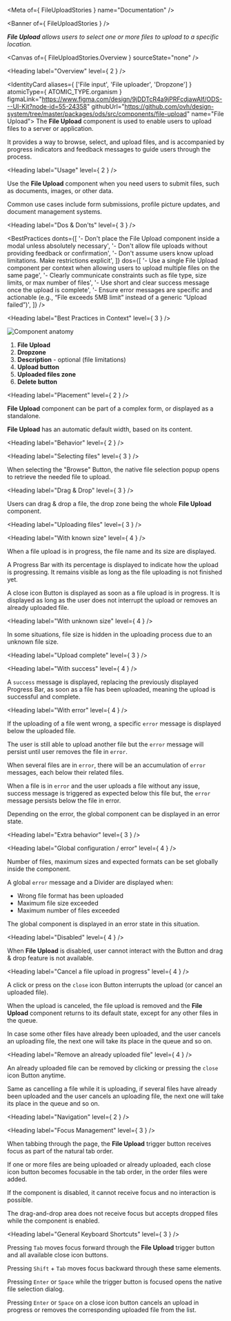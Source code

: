 
<Meta of={ FileUploadStories } name="Documentation" />

<Banner of={ FileUploadStories } />

_**File Upload** allows users to select one or more files to upload to a specific location._

<Canvas of={ FileUploadStories.Overview } sourceState="none" />

<Heading label="Overview" level={ 2 } />

<IdentityCard aliases={ ['File input', 'File uploader', 'Dropzone'] }
              atomicType={ ATOMIC_TYPE.organism }
              figmaLink="https://www.figma.com/design/9jDDTcR4a9jPRFcdjawAlf/ODS---UI-Kit?node-id=55-24358"
              githubUrl="https://github.com/ovh/design-system/tree/master/packages/ods/src/components/file-upload"
              name="File Upload">
  The **File Upload** component is used to enable users to upload files to a server or application.

  It provides a way to browse, select, and upload files, and is accompanied by progress indicators and feedback
  messages to guide users through the process.
</IdentityCard>

<Heading label="Usage" level={ 2 } />

Use the **File Upload** component when you need users to submit files, such as documents, images, or other data.

Common use cases include form submissions, profile picture updates, and document management systems.

<Heading label="Dos & Don'ts" level={ 3 } />

<BestPractices
  donts={[
    '- Don\'t place the File Upload component inside a modal unless absolutely necessary',
    '- Don\'t allow file uploads without providing feedback or confirmation',
    '- Don\'t assume users know upload limitations. Make restrictions explicit',
  ]}
  dos={[
    '- Use a single File Upload component per context when allowing users to upload multiple files on the same page',
    '- Clearly communicate constraints such as file type, size limits, or max number of files',
    '- Use short and clear success message once the upload is complete',
    '- Ensure error messages are specific and actionable (e.g., “File exceeds 5MB limit” instead of a generic “Upload failed”)',
  ]}
/>

<Heading label="Best Practices in Context" level={ 3 } />

![Component anatomy](components/file-upload/anatomy.png "Component anatomy")

1. **File Upload**
2. **Dropzone**
3. **Description** - optional (file limitations)
4. **Upload button**
5. **Uploaded files zone**
6. **Delete button**

<Heading label="Placement" level={ 2 } />

**File Upload** component can be part of a complex form, or displayed as a standalone.

**File Upload** has an automatic default width, based on its content.

<Heading label="Behavior" level={ 2 } />

<Heading label="Selecting files" level={ 3 } />

When selecting the "Browse" Button, the native file selection popup opens to retrieve the needed file to upload.

<Heading label="Drag & Drop" level={ 3 } />

Users can drag & drop a file, the drop zone being the whole **File Upload** component.

<Heading label="Uploading files" level={ 3 } />

<Heading label="With known size" level={ 4 } />

When a file upload is in progress, the file name and its size are displayed.

A Progress Bar with its percentage is displayed to indicate how the upload is progressing. It remains visible as long as the file uploading is not finished yet.

A close icon Button is displayed as soon as a file upload is in progress. It is displayed as long as the user does not interrupt the upload or removes an already uploaded file.

<Heading label="With unknown size" level={ 4 } />

In some situations, file size is hidden in the uploading process due to an unknown file size.

<Heading label="Upload complete" level={ 3 } />

<Heading label="With success" level={ 4 } />

A `success` message is displayed, replacing the previously displayed Progress Bar, as soon as a file has been uploaded, meaning the upload is successful and complete.

<Heading label="With error" level={ 4 } />

If the uploading of a file went wrong, a specific `error` message is displayed below the uploaded file.

The user is still able to upload another file but the `error` message will persist until user removes the file in `error`.

When several files are in `error`, there will be an accumulation of `error` messages, each below their related files.

When a file is in `error` and the user uploads a file without any issue, success message is triggered as expected below this file but, the `error` message persists below the file in error.

Depending on the error, the global component can be displayed in an error state.

<Heading label="Extra behavior" level={ 3 } />

<Heading label="Global configuration / error" level={ 4 } />

Number of files, maximum sizes and expected formats can be set globally inside the component.

A global `error` message and a Divider are displayed when:
* Wrong file format has been uploaded
* Maximum file size exceeded
* Maximum number of files exceeded

The global component is displayed in an error state in this situation.

<Heading label="Disabled" level={ 4 } />

When **File Upload** is disabled, user cannot interact with the Button and drag & drop feature is not available.

<Heading label="Cancel a file upload in progress" level={ 4 } />

A click or press on the `close` icon Button interrupts the upload (or cancel an uploaded file).

When the upload is canceled, the file upload is removed and the **File Upload** component returns to its default state, except for any other files in the queue.

In case some other files have already been uploaded, and the user cancels an uploading file, the next one will take its place in the queue and so on.

<Heading label="Remove an already uploaded file" level={ 4 } />

An already uploaded file can be removed by clicking or pressing the `close` icon Button anytime.

Same as cancelling a file while it is uploading, if several files have already been uploaded and the user cancels an uploading file, the next one will take its place in the queue and so on.

<Heading label="Navigation" level={ 2 } />

<Heading label="Focus Management" level={ 3 } />

When tabbing through the page, the **File Upload** trigger button receives focus as part of the natural tab order.

If one or more files are being uploaded or already uploaded, each close icon button becomes focusable in the tab order, in the order files were added.

If the component is disabled, it cannot receive focus and no interaction is possible.

The drag-and-drop area does not receive focus but accepts dropped files while the component is enabled.

<Heading label="General Keyboard Shortcuts" level={ 3 } />

Pressing `Tab` moves focus forward through the **File Upload** trigger button and all available close icon buttons.

Pressing `Shift` + `Tab` moves focus backward through these same elements.

Pressing `Enter` or `Space` while the trigger button is focused opens the native file selection dialog.

Pressing `Enter` or `Space` on a close icon button cancels an upload in progress or removes the corresponding uploaded file from the list.
